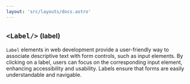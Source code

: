 ```yaml
---
layout: 'src/layouts/docs.astro'
---
```


## `<Label/>` <small class="clr-subtext txt-sm"> (label) </small>

`Label` elements in web development provide a user-friendly way to associate
descriptive text with form controls, such as input elements. By clicking
on a label, users can focus on the corresponding input element, enhancing
accessibility and usability. Labels ensure that forms are easily
understandable and navigable.
